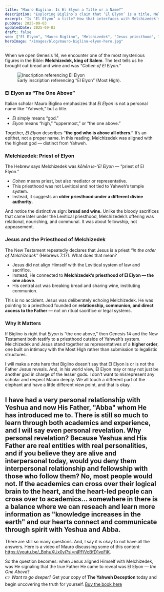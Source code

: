 ```yaml
---
title: "Mauro Biglino: Is El Elyon a Title or a Name?"
description: "Exploring Biglino’s claim that ‘El Elyon’ is a title, Melchizedek as priest of El Elyon, and Jesus’ link to the Melchizedek priesthood."
excerpt: "Is ‘El Elyon’ a title? How that interfaces with Melchizedek’s bread-and-wine priesthood Jesus embraces."
pubDate: 2025-09-03
updatedDate: 2025-09-03
draft: false
seo: ["El Elyon", "Mauro Biglino", "Melchizedek", "Jesus priesthood", "Divine Council"]
heroImage: "/images/blog/mauro-biglino-elyon-hero.jpg"
---
```



When we open Genesis 14, we encounter one of the most mysterious figures in the Bible: **Melchizedek, king of Salem**. The text tells us he brought out bread and wine and was *“Cohen of El Elyon.”*
<figure>
  <img src="/images/blog/Maurographic.png" alt="Inscription referencing El Elyon" />
  <figcaption>Early inscription referencing “El Elyon” (Most High).</figcaption>
</figure>

### El Elyon as “The One Above”
Italian scholar Mauro Biglino emphasizes that *El Elyon* is not a personal name like “Yahweh,” but a title.  
- *El* simply means “god.”  
- *Elyon* means “high,” “uppermost,” or “the one above.”  

Together, *El Elyon* describes **“the god who is above all others.”** It’s an epithet, not a proper name. In this reading, Melchizedek was aligned with the highest god — distinct from Yahweh.

### Melchizedek: Priest of Elyon
The Hebrew says Melchizedek was *kōhēn le-’El Elyon* — “priest of El Elyon.”  
- *Cohen* means priest, but also mediator or representative.  
- This priesthood was not Levitical and not tied to Yahweh’s temple system.  
- Instead, it suggests an **older priesthood under a different divine authority.**

And notice the distinctive sign: **bread and wine.** Unlike the bloody sacrifices that came later under the Levitical priesthood, Melchizedek’s offering was relational, nourishing, and communal. It was about fellowship, not appeasement. 

### Jesus and the Priesthood of Melchizedek
The New Testament repeatedly declares that Jesus is a priest *“in the order of Melchizedek”* (Hebrews 7:17). What does that mean?  

- Jesus did not align Himself with the Levitical system of law and sacrifice.  
- Instead, He connected to **Melchizedek’s priesthood of El Elyon — the one above.**  
- His central act was breaking bread and sharing wine, instituting communion.  

This is no accident. Jesus was deliberately echoing Melchizedek. He was pointing to a priesthood founded on **relationship, communion, and direct access to the Father** — not on ritual sacrifice or legal systems.  

### Why It Matters
If Biglino is right that *Elyon* is “the one above,” then Genesis 14 and the New Testament both testify to a priesthood outside of Yahweh’s system. Melchizedek and Jesus stand together as representatives of a **higher order**, one built on intimacy with the Most High rather than submission to legalistic structures.

I will make a note here that Biglino doesn't say that El Elyon is or is not the Father Jesus reveals. And, in his world view, El Elyon may or may not just be another god in charge of the lesser gods. I don't want to misrepresent any scholar and respect Mauro deeply. We all touch a different part of the elephant and have a little different view point, and that is okay.

I have had a very personal relationship with Yeshua and now His Father, "Abba" whom He has introduced me to. There is still so much to learn through both academics and experience, and I will say even personal revelation. Why personal revelation? Because Yeshua and His Father are real entities with real personalities, and if you believe they are alive and interpersonal today, would you deny them interpersonal relationship and fellowship with those who follow them? No, most people would not. If the academics can cross over their logical brain to the heart, and the heart-led people can cross over to academics... somewhere in there is a balance where we can reseach and learn more information as "knowledge increases in the earth" and our hearts connect and communicate through spirit with Yeshua and Abba.
---
There are still so many questions. And, I say it is okay to not have all the answers. Here is a video of Mauro discussing some of this content: https://youtu.be/_BohuXUx0yI?si=njPFiVcBfD1voFiK. 

So the question becomes: when Jesus aligned Himself with Melchizedek, was He signaling that the true Father He came to reveal was El Elyon — *the One Above*?  
👉 *Want to go deeper?* Get your copy of **The Yahweh Deception** today and begin uncovering the truth for yourself. [Buy the book here](#)
